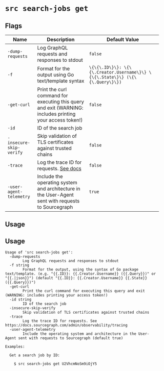 # `src search-jobs get`

## Flags

| Name | Description | Default Value |
|------|-------------|---------------|
| `-dump-requests` | Log GraphQL requests and responses to stdout | `false` |
| `-f` | Format for the output using Go text/template syntax | `\{\{\.ID\}\}: \{\{\.Creator.Username\}\} \{\{\.State\}\} (\{\{\.Query\}\})` |
| `-get-curl` | Print the curl command for executing this query and exit (WARNING: includes printing your access token!) | `false` |
| `-id` | ID of the search job | |
| `-insecure-skip-verify` | Skip validation of TLS certificates against trusted chains | `false` |
| `-trace` | Log the trace ID for requests. [See docs](/admin/observability/tracing) | `false` |
| `-user-agent-telemetry` | Include the operating system and architecture in the User-Agent sent with requests to Sourcegraph | `true` |

## Usage




## Usage

```
Usage of 'src search-jobs get':
  -dump-requests
        Log GraphQL requests and responses to stdout
  -f string
        Format for the output, using the syntax of Go package text/template. (e.g. "{{.ID}}: {{.Creator.Username}} ({{.Query}})" or "{{.|json}}") (default "{{.ID}}: {{.Creator.Username}} {{.State}} ({{.Query}})")
  -get-curl
        Print the curl command for executing this query and exit (WARNING: includes printing your access token!)
  -id string
        ID of the search job
  -insecure-skip-verify
        Skip validation of TLS certificates against trusted chains
  -trace
        Log the trace ID for requests. See https://docs.sourcegraph.com/admin/observability/tracing
  -user-agent-telemetry
        Include the operating system and architecture in the User-Agent sent with requests to Sourcegraph (default true)

Examples:

  Get a search job by ID:

    $ src search-jobs get U2VhcmNoSm9iOjY5

```
